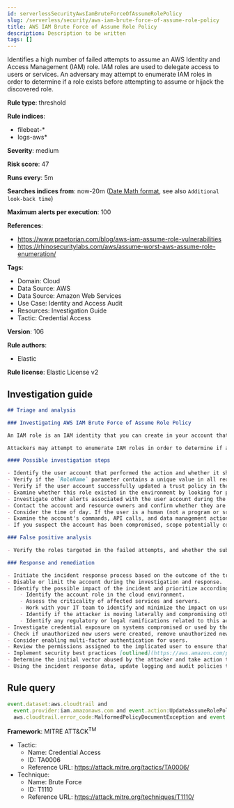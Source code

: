 ```yaml
---
id: serverlessSecurityAwsIamBruteForceOfAssumeRolePolicy
slug: /serverless/security/aws-iam-brute-force-of-assume-role-policy
title: AWS IAM Brute Force of Assume Role Policy
description: Description to be written
tags: []
---
```


<div id="aws-iam-brute-force-of-assume-role-policy"></div>

Identifies a high number of failed attempts to assume an AWS Identity and Access Management (IAM) role. IAM roles are used to delegate access to users or services. An adversary may attempt to enumerate IAM roles in order to determine if a role exists before attempting to assume or hijack the discovered role.

**Rule type**: threshold

**Rule indices**: 

* filebeat-*
* logs-aws*

**Severity**: medium

**Risk score**: 47

**Runs every**: 5m

**Searches indices from**: now-20m ([Date Math format](((ref))/common-options.html#date-math), see also <DocLink id="serverlessSecurityRulesUiCreate" section="set-the-rules-schedule">`Additional look-back time`</DocLink>)

**Maximum alerts per execution**: 100

**References**: 

* https://www.praetorian.com/blog/aws-iam-assume-role-vulnerabilities
* https://rhinosecuritylabs.com/aws/assume-worst-aws-assume-role-enumeration/

**Tags**: 

* Domain: Cloud
* Data Source: AWS
* Data Source: Amazon Web Services
* Use Case: Identity and Access Audit
* Resources: Investigation Guide
* Tactic: Credential Access

**Version**: 106

**Rule authors**: 

* Elastic

**Rule license**: Elastic License v2

## Investigation guide

```markdown
## Triage and analysis

### Investigating AWS IAM Brute Force of Assume Role Policy

An IAM role is an IAM identity that you can create in your account that has specific permissions. An IAM role is similar to an IAM user, in that it is an AWS identity with permission policies that determine what the identity can and cannot do in AWS. However, instead of being uniquely associated with one person, a role is intended to be assumable by anyone who needs it. Also, a role does not have standard long-term credentials such as a password or access keys associated with it. Instead, when you assume a role, it provides you with temporary security credentials for your role session.

Attackers may attempt to enumerate IAM roles in order to determine if a role exists before attempting to assume or hijack the discovered role.

#### Possible investigation steps

- Identify the user account that performed the action and whether it should perform this kind of action.
- Verify if the `RoleName` parameter contains a unique value in all requests or if the activity is potentially a brute force attack.
- Verify if the user account successfully updated a trust policy in the last 24 hours.
- Examine whether this role existed in the environment by looking for past occurrences in your logs.
- Investigate other alerts associated with the user account during the past 48 hours.
- Contact the account and resource owners and confirm whether they are aware of this activity.
- Consider the time of day. If the user is a human (not a program or script), did the activity take place during a normal time of day?
- Examine the account's commands, API calls, and data management actions in the last 24 hours.
- If you suspect the account has been compromised, scope potentially compromised assets by tracking servers, services, and data accessed by the account in the last 24 hours.

### False positive analysis

- Verify the roles targeted in the failed attempts, and whether the subject role previously existed in the environment. If only one role was targeted in the requests and that role previously existed, it may be a false positive, since automations can continue targeting roles that existed in the environment in the past and cause false positives (FPs).

### Response and remediation

- Initiate the incident response process based on the outcome of the triage.
- Disable or limit the account during the investigation and response.
- Identify the possible impact of the incident and prioritize accordingly; the following actions can help you gain context:
    - Identify the account role in the cloud environment.
    - Assess the criticality of affected services and servers.
    - Work with your IT team to identify and minimize the impact on users.
    - Identify if the attacker is moving laterally and compromising other accounts, servers, or services.
    - Identify any regulatory or legal ramifications related to this activity.
- Investigate credential exposure on systems compromised or used by the attacker to ensure all compromised accounts are identified. Reset passwords or delete API keys as needed to revoke the attacker's access to the environment. Work with your IT teams to minimize the impact on business operations during these actions.
- Check if unauthorized new users were created, remove unauthorized new accounts, and request password resets for other IAM users.
- Consider enabling multi-factor authentication for users.
- Review the permissions assigned to the implicated user to ensure that the least privilege principle is being followed.
- Implement security best practices [outlined](https://aws.amazon.com/premiumsupport/knowledge-center/security-best-practices/) by AWS.
- Determine the initial vector abused by the attacker and take action to prevent reinfection via the same vector.
- Using the incident response data, update logging and audit policies to improve the mean time to detect (MTTD) and the mean time to respond (MTTR).
```

## Rule query

```js
event.dataset:aws.cloudtrail and
  event.provider:iam.amazonaws.com and event.action:UpdateAssumeRolePolicy and
  aws.cloudtrail.error_code:MalformedPolicyDocumentException and event.outcome:failure

```

**Framework**: MITRE ATT&CK<sup>TM</sup>

* Tactic:
    * Name: Credential Access
    * ID: TA0006
    * Reference URL: https://attack.mitre.org/tactics/TA0006/
* Technique:
    * Name: Brute Force
    * ID: T1110
    * Reference URL: https://attack.mitre.org/techniques/T1110/

